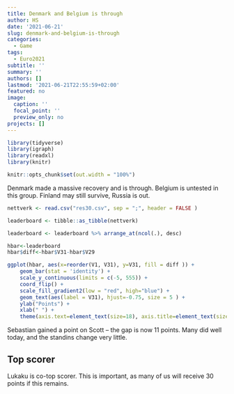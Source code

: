 ```yaml
---
title: Denmark and Belgium is through
author: HS
date: '2021-06-21'
slug: denmark-and-belgium-is-through
categories:
  - Game
tags:
  - Euro2021
subtitle: ''
summary: ''
authors: []
lastmod: '2021-06-21T22:55:59+02:00'
featured: no
image:
  caption: ''
  focal_point: ''
  preview_only: no
projects: []
---
```



```r

library(tidyverse)
library(igraph)
library(readxl)
library(knitr)

knitr::opts_chunk$set(out.width = "100%")

```

Denmark made a massive recovery and is through. Belgium is untested in this group. Finland may still survive, Russia is out. 


```r

nettverk <- read.csv("res30.csv", sep = ";", header = FALSE )

leaderboard <- tibble::as_tibble(nettverk)

leaderboard <- leaderboard %>% arrange_at(ncol(.), desc)

hbar<-leaderboard 
hbar$diff<-hbar$V31-hbar$V29

ggplot(hbar, aes(x=reorder(V1, V31), y=V31, fill = diff )) + 
    geom_bar(stat = 'identity') + 
    scale_y_continuous(limits = c(-5, 555)) +
    coord_flip() + 
    scale_fill_gradient2(low = "red", high="blue") +
    geom_text(aes(label = V31), hjust=-0.75, size = 5 ) + 
    ylab("Points") +
    xlab(" ") +
    theme(axis.text=element_text(size=18), axis.title=element_text(size=18,face="bold"))

```
Sebastian gained a point on Scott -- the gap is now 11 points. Many did well today, and the standins change very little.

## Top scorer

Lukaku is co-top scorer. This is important, as many of us will receive 30 points if this remains.
